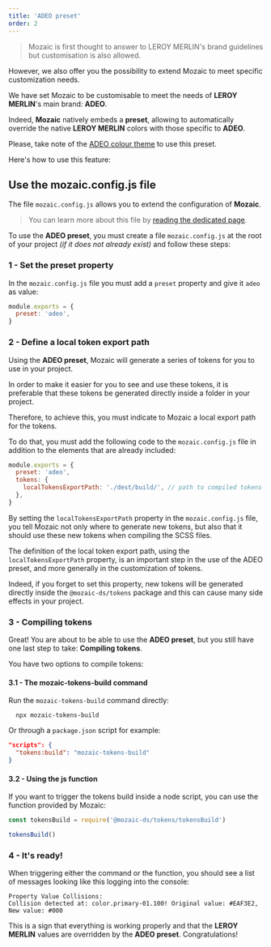 ```yaml
---
title: 'ADEO preset'
order: 2
---
```


> Mozaic is first thought to answer to LEROY MERLIN's brand guidelines but customisation is also allowed.

However, we also offer you the possibility to extend Mozaic to meet specific customization needs.

We have set Mozaic to be customisable to meet the needs of **LEROY MERLIN**'s main brand: **ADEO**.

Indeed, **Mozaic** natively embeds a **preset**, allowing to automatically override the native **LEROY MERLIN** colors with those specific to **ADEO**.

<Highlight type="tips" title="Good to know">

Please, take note of the [ADEO colour theme](/Foundations/Colours/adeo/) to use this preset.

</Highlight>

Here's how to use this feature:

## Use the mozaic.config.js file

The file `mozaic.config.js` allows you to extend the configuration of **Mozaic**.

> You can learn more about this file by [reading the dedicated page](/GetStarted/Developers/Configuration/).

To use the **ADEO preset**, you must create a file `mozaic.config.js` at the root of your project _(if it does not already exist)_ and follow these steps:

### 1 - Set the preset property

In the `mozaic.config.js` file you must add a `preset` property and give it `adeo` as value:

```js mozaic.config.js
module.exports = {
  preset: 'adeo',
}
```

### 2 - Define a local token export path

Using the **ADEO preset**, Mozaic will generate a series of tokens for you to use in your project.

In order to make it easier for you to see and use these tokens, it is preferable that these tokens be generated directly inside a folder in your project.

Therefore, to achieve this, you must indicate to Mozaic a local export path for the tokens.

To do that, you must add the following code to the `mozaic.config.js` file in addition to the elements that are already included:

```js mozaic.config.js
module.exports = {
  preset: 'adeo',
  tokens: {
    localTokensExportPath: './dest/build/', // path to compiled tokens files
  },
}
```

<Highlight type="info" title="Good to know">

By setting the `localTokensExportPath` property in the `mozaic.config.js` file, you tell Mozaic not only where to generate new tokens, but also that it should use these new tokens when compiling the SCSS files.

</Highlight>

<Highlight type="warning" title="Be aware">

The definition of the local token export path, using the `localTokensExportPath` property, is an important step in the use of the ADEO preset, and more generally in the customization of tokens.

Indeed, if you forget to set this property, new tokens will be generated directly inside the `@mozaic-ds/tokens` package and this can cause many side effects in your project.

</Highlight>

### 3 - Compiling tokens

Great! You are about to be able to use the **ADEO preset**, but you still have one last step to take: **Compiling tokens**.

You have two options to compile tokens:

#### 3.1 - The mozaic-tokens-build command

Run the `mozaic-tokens-build` command directly:

```shell
  npx mozaic-tokens-build
```

Or through a `package.json` script for example:

```json package.json
"scripts": {
  "tokens:build": "mozaic-tokens-build"
}
```

#### 3.2 - Using the js function

If you want to trigger the tokens build inside a node script, you can use the function provided by Mozaic:

```js
const tokensBuild = require('@mozaic-ds/tokens/tokensBuild')

tokensBuild()
```

### 4 - It's ready!

When triggering either the command or the function, you should see a list of messages looking like this logging into the console:

```console
Property Value Collisions:
Collision detected at: color.primary-01.100! Original value: #EAF3E2, New value: #000
```

This is a sign that everything is working properly and that the **LEROY MERLIN** values are overridden by the **ADEO preset**. Congratulations!
